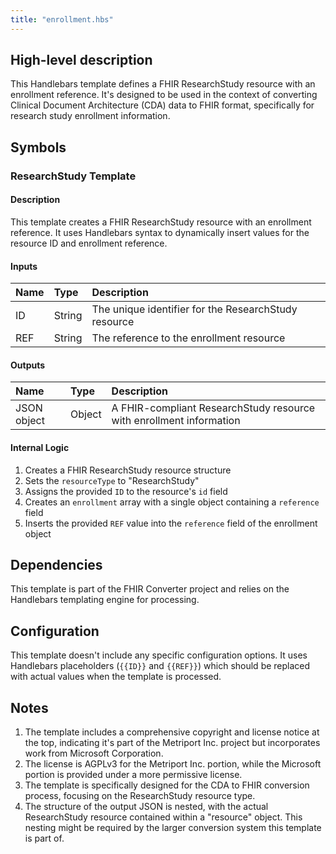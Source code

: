 ```yaml
---
title: "enrollment.hbs"
---
```


## High-level description
This Handlebars template defines a FHIR ResearchStudy resource with an enrollment reference. It's designed to be used in the context of converting Clinical Document Architecture (CDA) data to FHIR format, specifically for research study enrollment information.

## Symbols

### ResearchStudy Template
#### Description
This template creates a FHIR ResearchStudy resource with an enrollment reference. It uses Handlebars syntax to dynamically insert values for the resource ID and enrollment reference.

#### Inputs
| Name | Type | Description |
|:-----|:-----|:------------|
| ID | String | The unique identifier for the ResearchStudy resource |
| REF | String | The reference to the enrollment resource |

#### Outputs
| Name | Type | Description |
|:-----|:-----|:------------|
| JSON object | Object | A FHIR-compliant ResearchStudy resource with enrollment information |

#### Internal Logic
1. Creates a FHIR ResearchStudy resource structure
2. Sets the `resourceType` to "ResearchStudy"
3. Assigns the provided `ID` to the resource's `id` field
4. Creates an `enrollment` array with a single object containing a `reference` field
5. Inserts the provided `REF` value into the `reference` field of the enrollment object

## Dependencies
This template is part of the FHIR Converter project and relies on the Handlebars templating engine for processing.

## Configuration
This template doesn't include any specific configuration options. It uses Handlebars placeholders (`{{ID}}` and `{{REF}}`) which should be replaced with actual values when the template is processed.

## Notes
1. The template includes a comprehensive copyright and license notice at the top, indicating it's part of the Metriport Inc. project but incorporates work from Microsoft Corporation.
2. The license is AGPLv3 for the Metriport Inc. portion, while the Microsoft portion is provided under a more permissive license.
3. The template is specifically designed for the CDA to FHIR conversion process, focusing on the ResearchStudy resource type.
4. The structure of the output JSON is nested, with the actual ResearchStudy resource contained within a "resource" object. This nesting might be required by the larger conversion system this template is part of.